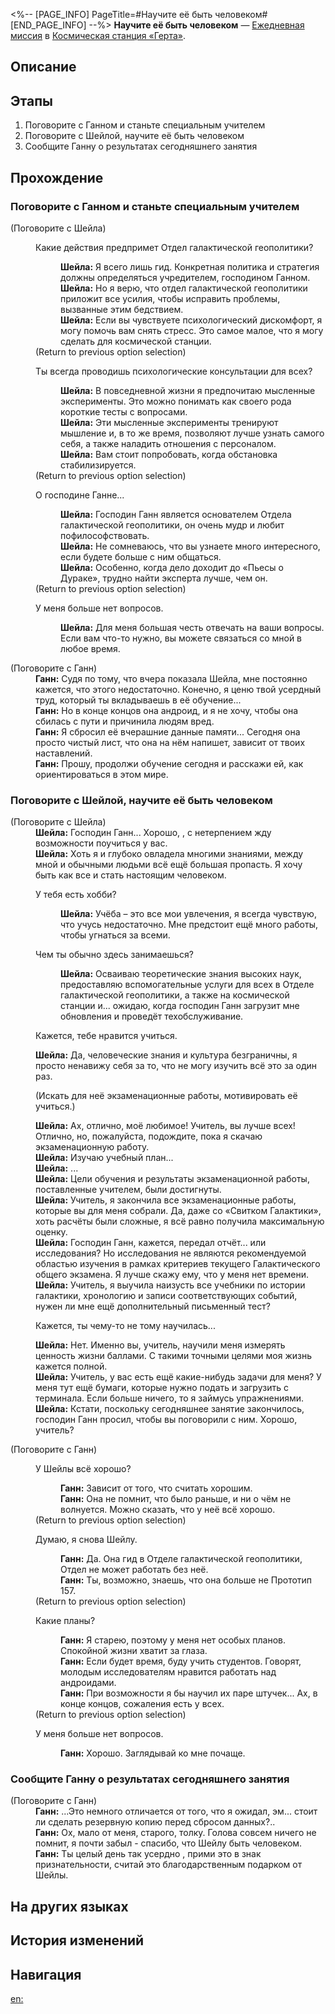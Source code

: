 <%-- [PAGE_INFO]
PageTitle=#Научите её быть человеком#
[END_PAGE_INFO] --%>
{{Дополнить|Диалоги.}}
{{Миссия Инфобокс
|id              = 3000524
|Название        = 
|Изображение     = Миссия Научите её быть человеком.png
|Тип             = Ежедневная миссия
|Событие         = 
|Глава           = 
|Условия         = 
|Персонажи       = Ганн; Первопроходец; Шейла
|СтартЛокация    = [[Космическая станция «Герта»]] — [[Главная контрольная зона]]
|Мир             = Космическая станция «Герта»
|Предыдущая      = 
|Следующая       = 
|Награды         = Кредиты*5 000
}}
'''Научите её быть человеком''' — [[Ежедневная миссия]] в [[Космическая станция «Герта»]].

==Описание==
{{Описание|<!--официальное описание из Перекрёстка судеб-->}}

==Этапы==
# Поговорите с Ганном и станьте специальным учителем
# Поговорите с Шейлой, научите её быть человеком
# Сообщите Ганну о результатах сегодняшнего занятия

==Прохождение==
{{Дополнить}}

===Поговорите с Ганном и станьте специальным учителем===
{{Описание миссии|тип=Ежедневная миссия|локация=Главная контрольная зона|Ганн, основатель Отдела галактической геополитики, ищет вас. Он хочет, чтобы вы учили особого ученика. Содержание лекции заставляет вас присвистнуть...}}
{{Диалог Начало}}

;(Поговорите с Шейла)
:{{Диалог|Разговор}} Какие действия предпримет Отдел галактической геополитики?
::'''Шейла:''' Я всего лишь гид. Конкретная политика и стратегия должны определяться учредителем, господином Ганном.
::'''Шейла:''' Но я верю, что отдел галактической геополитики приложит все усилия, чтобы исправить проблемы, вызванные этим бедствием.
::'''Шейла:''' Если вы чувствуете психологический дискомфорт, я могу помочь вам снять стресс. Это самое малое, что я могу сделать для космической станции.
:;(Return to previous option selection)
:{{Диалог|Разговор}} Ты всегда проводишь психологические консультации для всех?
::'''Шейла:''' В повседневной жизни я предпочитаю мысленные эксперименты. Это можно понимать как своего рода короткие тесты с вопросами.
::'''Шейла:''' Эти мысленные эксперименты тренируют мышление и, в то же время, позволяют лучше узнать самого себя, а также наладить отношения с персоналом.
::'''Шейла:''' Вам стоит попробовать, когда обстановка стабилизируется.
:;(Return to previous option selection)
:{{Диалог|Разговор}} О господине Ганне...
::'''Шейла:''' Господин Ганн является основателем Отдела галактической геополитики, он очень мудр и любит пофилософствовать.
::'''Шейла:''' Не сомневаюсь, что вы узнаете много интересного, если будете больше с ним общаться.
::'''Шейла:''' Особенно, когда дело доходит до «Пьесы о Дураке», трудно найти эксперта лучше, чем он.
:;(Return to previous option selection)
:{{Диалог|Выход}} У меня больше нет вопросов.
::'''Шейла:''' Для меня большая честь отвечать на ваши вопросы. Если вам что-то нужно, вы можете связаться со мной в любое время.

;(Поговорите с Ганн)
:'''Ганн:''' Судя по тому, что вчера показала Шейла, мне постоянно кажется, что этого недостаточно. Конечно, я ценю твой усердный труд, который ты вкладываешь в её обучение...
:'''Ганн:''' Но в конце концов она андроид, и я не хочу, чтобы она сбилась с пути и причинила людям вред.
:'''Ганн:''' Я сбросил её вчерашние данные памяти... Сегодня она просто чистый лист, что она на нём напишет, зависит от твоих наставлений.
:'''Ганн:''' Прошу, продолжи обучение сегодня и расскажи ей, как ориентироваться в этом мире.
{{Диалог Конец}}

===Поговорите с Шейлой, научите её быть человеком===
{{Описание миссии|тип=Ежедневная миссия|локация=Главная контрольная зона|Ваша ученица Шейла - андроид. Вы должны учить её не общеизвестным знаниям, а тому, как быть человеком.}}
{{Диалог Начало}}

;(Поговорите с Шейла)
:'''Шейла:''' Господин Ганн... Хорошо, {{MC|м=господин|ж=госпожа}}, с нетерпением жду возможности поучиться у вас.
:'''Шейла:''' Хоть я и глубоко овладела многими знаниями, между мной и обычными людьми всё ещё большая пропасть. Я хочу быть как все и стать настоящим человеком.
:{{Диалог|Стрелка}} У тебя есть хобби?
::'''Шейла:''' Учёба – это все мои увлечения, я всегда чувствую, что учусь недостаточно. Мне предстоит ещё много работы, чтобы угнаться за всеми.
:{{Диалог|Стрелка}} Чем ты обычно здесь занимаешься?
::'''Шейла:''' Осваиваю теоретические знания высоких наук, предоставляю вспомогательные услуги для всех в Отделе галактической геополитики, а также на космической станции и... ожидаю, когда господин Ганн загрузит мне обновления и проведёт техобслуживание.
:{{Диалог|Стрелка}} Кажется, тебе нравится учиться.
:'''Шейла:''' Да, человеческие знания и культура безграничны, я просто ненавижу себя за то, что не могу изучить всё это за один раз.
:{{Диалог|Стрелка}} (Искать для неё экзаменационные работы, мотивировать её учиться.)
:'''Шейла:''' Ах, отлично, моё любимое! Учитель, вы лучше всех! Отлично, но, пожалуйста, подождите, пока я скачаю экзаменационную работу.
:'''Шейла:''' Изучаю учебный план...
:'''Шейла:''' ...
:'''Шейла:''' Цели обучения и результаты экзаменационной работы, поставленные учителем, были достигнуты.
:'''Шейла:''' Учитель, я закончила все экзаменационные работы, которые вы для меня собрали. Да, даже со «Свитком Галактики», хоть расчёты были сложные, я всё равно получила максимальную оценку.
:'''Шейла:''' Господин Ганн, кажется, передал отчёт... или исследования? Но исследования не являются рекомендуемой областью изучения в рамках критериев текущего Галактического общего экзамена. Я лучше скажу ему, что у меня нет времени.
:'''Шейла:''' Учитель, я выучила наизусть все учебники по истории галактики, хронологию и записи соответствующих событий, нужен ли мне ещё дополнительный письменный тест?
:{{Диалог|Стрелка}} Кажется, ты чему-то не тому научилась...
:'''Шейла:''' Нет. Именно вы, учитель, научили меня измерять ценность жизни баллами. С такими точными целями моя жизнь кажется полной.
:'''Шейла:''' Учитель, у вас есть ещё какие-нибудь задачи для меня? У меня тут ещё бумаги, которые нужно подать и загрузить с терминала. Если больше ничего, то я займусь упражнениями.
:'''Шейла:''' Кстати, поскольку сегодняшнее занятие закончилось, господин Ганн просил, чтобы вы поговорили с ним. Хорошо, учитель?

;(Поговорите с Ганн)
:{{Диалог|Разговор}} У Шейлы всё хорошо?
::'''Ганн:''' Зависит от того, что считать хорошим.
::'''Ганн:''' Она не помнит, что было раньше, и ни о чём не волнуется. Можно сказать, что у неё всё хорошо.
:;(Return to previous option selection)
:{{Диалог|Разговор}} Думаю, я снова {{MC|ж=видела|м=видел}} Шейлу.
::'''Ганн:''' Да. Она гид в Отделе галактической геополитики, Отдел не может работать без неё.
::'''Ганн:''' Ты, возможно, знаешь, что она больше не Прототип 157.
:;(Return to previous option selection)
:{{Диалог|Разговор}} Какие планы?
::'''Ганн:''' Я старею, поэтому у меня нет особых планов. Спокойной жизни хватит за глаза.
::'''Ганн:''' Если будет время, буду учить студентов. Говорят, молодым исследователям нравится работать над андроидами.
::'''Ганн:''' При возможности я бы научил их паре штучек... Ах, в конце концов, сожаления есть у всех.
:;(Return to previous option selection)
:{{Диалог|Выход}} У меня больше нет вопросов.
::'''Ганн:''' Хорошо. Заглядывай ко мне почаще.
{{Диалог Конец}}

===Сообщите Ганну о результатах сегодняшнего занятия===
{{Описание миссии|тип=Ежедневная миссия|локация=Главная контрольная зона|Под вашим руководством Шейла добилась значительных успехов в том, как быть человеком. Но у вас есть сомнения, оценит ли Ганн такие успехи...}}
{{Диалог Начало}}

;(Поговорите с Ганн)
:'''Ганн:''' ...Это немного отличается от того, что я ожидал, эм... стоит ли сделать резервную копию перед сбросом данных?..
:'''Ганн:''' Ох, мало от меня, старого, толку. Голова совсем ничего не помнит, я почти забыл - спасибо, что {{MC|ж=научила|м=научил}} Шейлу быть человеком.
:'''Ганн:''' Ты целый день так усердно {{MC|ж=работала|м=работал}}, прими это в знак признательности, считай это благодарственным подарком от Шейлы.
{{Диалог Конец}}

==На других языках==
{{На других языках
|en   = Being Human 101
|zhs  = 教她做人
|zht  = 教她做人
|ja   = 身の処し方を教える
|ko   = 사람 됨됨이 교육
|es   = {{MC|ж=Profesora|м=Profesor}} de la vida
|fr   = Être humain pour les nuls
|ru   = Научите её быть человеком
|th   = ชี้แนะวิถีแห่งมนุษย์
|vi   = Dạy Cô Ấy Cách Làm Người
|de   = Kurs in Menschlichkeit
|id   = Ajari Dia Cara Bertindak
|pt   = Seres Humanos para Idiotas
}}

==История изменений==
{{История изменений|3.5}}

==Навигация==
{{Ежедневная миссия Навбокс|Глава }}

[[en:]]
